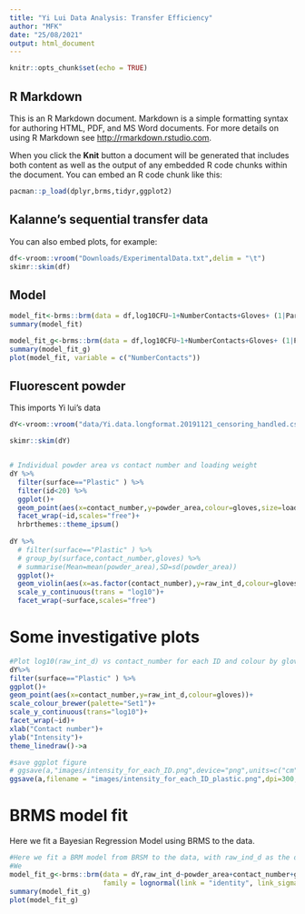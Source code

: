 ```yaml
---
title: "Yi Lui Data Analysis: Transfer Efficiency"
author: "MFK"
date: "25/08/2021"
output: html_document
---
```


```r
knitr::opts_chunk$set(echo = TRUE)
```

## R Markdown

This is an R Markdown document. Markdown is a simple formatting syntax for authoring HTML, PDF, and MS Word documents. For more details on using R Markdown see <http://rmarkdown.rstudio.com>.

When you click the **Knit** button a document will be generated that includes both content as well as the output of any embedded R code chunks within the document. You can embed an R code chunk like this:

```r
pacman::p_load(dplyr,brms,tidyr,ggplot2)

```

## Kalanne's sequential transfer data

You can also embed plots, for example:

```r

df<-vroom::vroom("Downloads/ExperimentalData.txt",delim = "\t")
skimr::skim(df)
```



## Model

```r
model_fit<-brms::brm(data = df,log10CFU~1+NumberContacts+Gloves+ (1|Participant),family = lognormal(link = "identity", link_sigma = "log"))
summary(model_fit)

model_fit_g<-brms::brm(data = df,log10CFU~1+NumberContacts+Gloves+ (1|Participant))
summary(model_fit_g)
plot(model_fit, variable = c("NumberContacts"))
```



## Fluorescent powder
This imports Yi lui's data 

```r
dY<-vroom::vroom("data/Yi.data.longformat.20191121_censoring_handled.csv") %>% janitor::clean_names()

skimr::skim(dY)


# Individual powder area vs contact number and loading weight 
dY %>% 
  filter(surface=="Plastic" ) %>% 
  filter(id<20) %>% 
  ggplot()+
  geom_point(aes(x=contact_number,y=powder_area,colour=gloves,size=loading_weight))+
  facet_wrap(~id,scales="free")+
  hrbrthemes::theme_ipsum()
  
dY %>% 
  # filter(surface=="Plastic" ) %>% 
  # group_by(surface,contact_number,gloves) %>% 
  # summarise(Mean=mean(powder_area),SD=sd(powder_area))
  ggplot()+
  geom_violin(aes(x=as.factor(contact_number),y=raw_int_d,colour=gloves),draw_quantiles = c(0.25,0.5,0.95))+
  scale_y_continuous(trans = "log10")+
  facet_wrap(~surface,scales="free")

```

# Some investigative plots
```r
#Plot log10(raw_int_d) vs contact_number for each ID and colour by gloves
dY%>%
filter(surface=="Plastic" ) %>%
ggplot()+
geom_point(aes(x=contact_number,y=raw_int_d,colour=gloves))+
scale_colour_brewer(palette="Set1")+
scale_y_continuous(trans="log10")+
facet_wrap(~id)+
xlab("Contact number")+
ylab("Intensity")+
theme_linedraw()->a

#save ggplot figure
# ggsave(a,"images/intensity_for_each_ID.png",device="png",units=c("cm"),width=30)
ggsave(a,filename = "images/intensity_for_each_ID_plastic.png",dpi=300, device="png",width = 60, height = 60, units = "cm")


```



# BRMS model fit
Here we fit a Bayesian Regression Model using BRMS to the data.

```r
#Here we fit a BRM model from BRSM to the data, with raw_ind_d as the dependent variable
#We 
model_fit_g<-brms::brm(data = dY,raw_int_d~powder_area+contact_number+gloves+surface+(powder_area+contact_number+gloves+surface|id),
                       family = lognormal(link = "identity", link_sigma = "log"))
summary(model_fit_g)
plot(model_fit_g)

```














